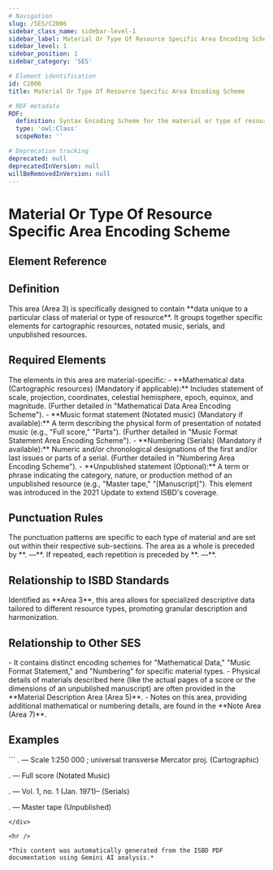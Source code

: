 ```yaml
---
# Navigation
slug: /SES/C2006
sidebar_class_name: sidebar-level-1
sidebar_label: Material Or Type Of Resource Specific Area Encoding Scheme
sidebar_level: 1
sidebar_position: 1
sidebar_category: 'SES'

# Element identification
id: C2006
title: Material Or Type Of Resource Specific Area Encoding Scheme

# RDF metadata
RDF:
  definition: Syntax Encoding Scheme for the material or type of resource specific area (Area 3).
  type: 'owl:Class'
  scopeNote: ''

# Deprecation tracking
deprecated: null
deprecatedInVersion: null
willBeRemovedInVersion: null
---
```


# Material Or Type Of Resource Specific Area Encoding Scheme

## Element Reference
<ElementReference frontMatter={frontMatter} />

## Definition

<div className="guid">
This area (Area 3) is specifically designed to contain **data unique to a particular class of material or type of resource**. It groups together specific elements for cartographic resources, notated music, serials, and unpublished resources.
</div>

## Required Elements

<div className="guid">
The elements in this area are material-specific:
- **Mathematical data (Cartographic resources) (Mandatory if applicable):** Includes statement of scale, projection, coordinates, celestial hemisphere, epoch, equinox, and magnitude. (Further detailed in "Mathematical Data Area Encoding Scheme").
- **Music format statement (Notated music) (Mandatory if available):** A term describing the physical form of presentation of notated music (e.g., "Full score," "Parts"). (Further detailed in "Music Format Statement Area Encoding Scheme").
- **Numbering (Serials) (Mandatory if available):** Numeric and/or chronological designations of the first and/or last issues or parts of a serial. (Further detailed in "Numbering Area Encoding Scheme").
- **Unpublished statement (Optional):** A term or phrase indicating the category, nature, or production method of an unpublished resource (e.g., "Master tape," "[Manuscript]"). This element was introduced in the 2021 Update to extend ISBD's coverage.

</div>

## Punctuation Rules

<div className="guid">
The punctuation patterns are specific to each type of material and are set out within their respective sub-sections. The area as a whole is preceded by **. —**. If repeated, each repetition is preceded by **. —**.
</div>

## Relationship to ISBD Standards

<div className="guid">
Identified as **Area 3**, this area allows for specialized descriptive data tailored to different resource types, promoting granular description and harmonization.
</div>

## Relationship to Other SES

<div className="guid">
- It contains distinct encoding schemes for "Mathematical Data," "Music Format Statement," and "Numbering" for specific material types.
- Physical details of materials described here (like the actual pages of a score or the dimensions of an unpublished manuscript) are often provided in the **Material Description Area (Area 5)**.
- Notes on this area, providing additional mathematical or numbering details, are found in the **Note Area (Area 7)**.

</div>

## Examples

<div className="stip">
```
. — Scale 1:250 000 ; universal transverse Mercator proj. (Cartographic)

. — Full score (Notated Music)

. — Vol. 1, no. 1 (Jan. 1971)– (Serials)

. — Master tape (Unpublished)
```
</div>

<hr />

*This content was automatically generated from the ISBD PDF documentation using Gemini AI analysis.*
